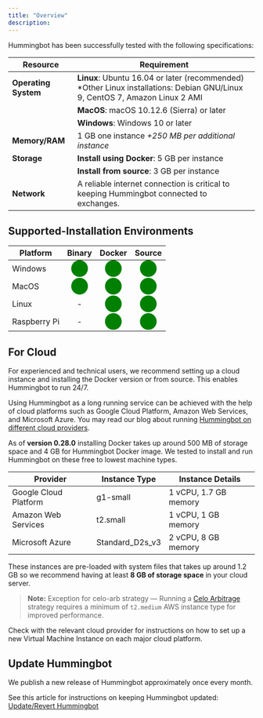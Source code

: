 ```yaml
---
title: "Overview"
description:
---
```


Hummingbot has been successfully tested with the following specifications:

| Resource             | Requirement                                                                                                                  |
| -------------------- | ---------------------------------------------------------------------------------------------------------------------------- |
| **Operating System** | **Linux**: Ubuntu 16.04 or later (recommended) \*Other Linux installations: Debian GNU/Linux 9, CentOS 7, Amazon Linux 2 AMI |
|                      | **MacOS**: macOS 10.12.6 (Sierra) or later                                                                                   |
|                      | **Windows**: Windows 10 or later                                                                                             |
| **Memory/RAM**       | 1 GB one instance _+250 MB per additional instance_                                                                          |
| **Storage**          | **Install using Docker**: 5 GB per instance                                                                                  |
|                      | **Install from source**: 3 GB per instance                                                                                   |
| **Network**          | A reliable internet connection is critical to keeping Hummingbot connected to exchanges.                                     |

## Supported-Installation Environments

| Platform     |                       Binary                       |                       Docker                       |                       Source                       |
| ------------ | :------------------------------------------------: | :------------------------------------------------: | :------------------------------------------------: |
| Windows      | <span style="color:green; font-size:25px">⬤</span> | <span style="color:green; font-size:25px">⬤</span> | <span style="color:green; font-size:25px">⬤</span> |
| MacOS        | <span style="color:green; font-size:25px">⬤</span> | <span style="color:green; font-size:25px">⬤</span> | <span style="color:green; font-size:25px">⬤</span> |
| Linux        |                         -                          | <span style="color:green; font-size:25px">⬤</span> | <span style="color:green; font-size:25px">⬤</span> |
| Raspberry Pi |                         -                          | <span style="color:green; font-size:25px">⬤</span> | <span style="color:green; font-size:25px">⬤</span> |

## For Cloud

For experienced and technical users, we recommend setting up a cloud instance and installing the Docker version or from source. This enables Hummingbot to run 24/7.

Using Hummingbot as a long running service can be achieved with the help of cloud platforms such as Google Cloud Platform, Amazon Web Services, and Microsoft Azure. You may read our blog about running [Hummingbot on different cloud providers](https://www.hummingbot.io/blog/2019-06-cloud-providers/).

As of **version 0.28.0** installing Docker takes up around 500 MB of storage space and 4 GB for Hummingbot Docker image. We tested to install and run Hummingbot on these free to lowest machine types.

| Provider              | Instance Type   | Instance Details      |
| --------------------- | --------------- | --------------------- |
| Google Cloud Platform | g1-small        | 1 vCPU, 1.7 GB memory |
| Amazon Web Services   | t2.small        | 1 vCPU, 1 GB memory   |
| Microsoft Azure       | Standard_D2s_v3 | 2 vCPU, 8 GB memory   |

These instances are pre-loaded with system files that takes up around 1.2 GB so we recommend having at least **8 GB of storage space** in your cloud server.

> **Note:** Exception for celo-arb strategy — Running a [Celo Arbitrage](/strategies/celo-arb/) strategy requires a minimum of `t2.medium` AWS instance type for improved performance.

Check with the relevant cloud provider for instructions on how to set up a new Virtual Machine Instance on each major cloud platform.

## Update Hummingbot

We publish a new release of Hummingbot approximately once every month.

See this article for instructions on keeping Hummingbot updated: [Update/Revert Hummingbot](updating)
